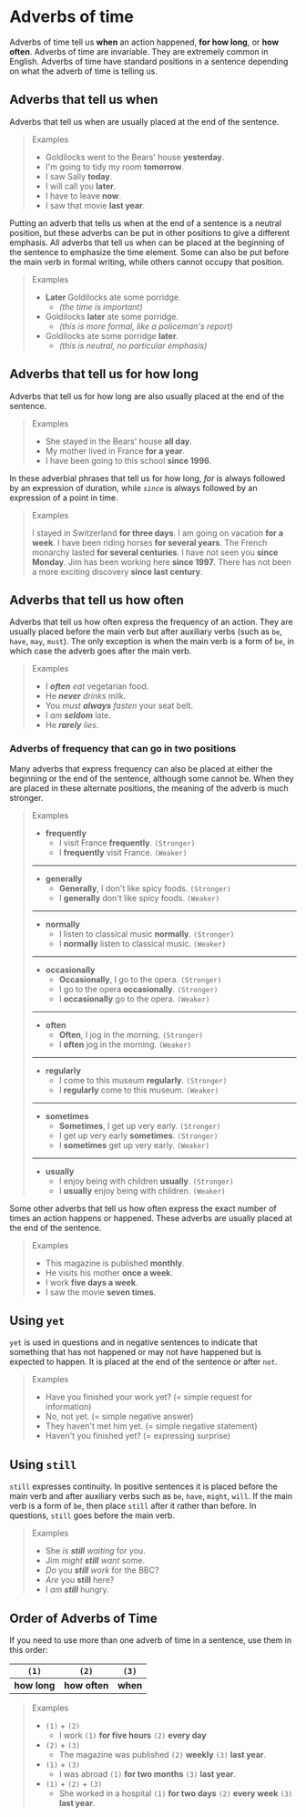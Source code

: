 # Adverbs of time

Adverbs of time tell us **when** an action happened, **for how long**, or **how often**. Adverbs of time are invariable. They are extremely common in English. Adverbs of time have standard positions in a sentence depending on what the adverb of time is telling us.

## Adverbs that tell us when

Adverbs that tell us when are usually placed at the end of the sentence.

> Examples
>
> - Goldilocks went to the Bears' house **yesterday**.
> - I'm going to tidy my room **tomorrow**.
> - I saw Sally **today**.
> - I will call you **later**.
> - I have to leave **now**.
> - I saw that movie **last year**.

Putting an adverb that tells us when at the end of a sentence is a neutral position, but these adverbs can be put in other positions to give a different emphasis. All adverbs that tell us when can be placed at the beginning of the sentence to emphasize the time element. Some can also be put before the main verb in formal writing, while others cannot occupy that position.

> Examples
>
> - **Later** Goldilocks ate some porridge.
>   - _(the time is important)_
> - Goldilocks **later** ate some porridge.
>   - _(this is more formal, like a policeman's report)_
> - Goldilocks ate some porridge **later**.
>   - _(this is neutral, no particular emphasis)_

## Adverbs that tell us for how long

Adverbs that tell us for how long are also usually placed at the end of the sentence.

> Examples
>
> - She stayed in the Bears' house **all day**.
> - My mother lived in France **for a year**.
> - I have been going to this school **since 1996**.

In these adverbial phrases that tell us for how long, _for_ is always followed by an expression of duration, while _`since`_ is always followed by an expression of a point in time.

> Examples
>
> I stayed in Switzerland **for three days**.
> I am going on vacation **for a week**.
> I have been riding horses **for several years**.
> The French monarchy lasted **for several centuries**.
> I have not seen you **since Monday**.
> Jim has been working here **since 1997**.
> There has not been a more exciting discovery **since last century**.

## Adverbs that tell us how often

Adverbs that tell us how often express the frequency of an action. They are usually placed before the main verb but after auxiliary verbs (such as `be`, `have`, `may`, `must`). The only exception is when the main verb is a form of `be`, in which case the adverb goes after the main verb.

> Examples
>
> - I _**often** eat_ vegetarian food.
> - He _**never** drinks_ milk.
> - You _must **always** fasten_ your seat belt.
> - I _am **seldom**_ late.
> - He _**rarely** lies_.

### Adverbs of frequency that can go in two positions

Many adverbs that express frequency can also be placed at either the beginning or the end of the sentence, although some cannot be. When they are placed in these alternate positions, the meaning of the adverb is much stronger.

> Examples
>
> - **frequently**
>   - I visit France **frequently**. `(Stronger)`
>   - I **frequently** visit France. `(Weaker)`
>
> ---
>
> - **generally**
>   - **Generally**, I don't like spicy foods. `(Stronger)`
>   - I **generally** don't like spicy foods. `(Weaker)`
>
> ---
>
> - **normally**
>   - I listen to classical music **normally**. `(Stronger)`
>   - I **normally** listen to classical music. `(Weaker)`
>
> ---
>
> - **occasionally**
>   - **Occasionally**, I go to the opera. `(Stronger)`
>   - I go to the opera **occasionally**. `(Stronger)`
>   - I **occasionally** go to the opera. `(Weaker)`
>
> ---
>
> - **often**
>   - **Often**, I jog in the morning. `(Stronger)`
>   - I **often** jog in the morning. `(Weaker)`
>
> ---
>
> - **regularly**
>   - I come to this museum **regularly**. `(Stronger)`
>   - I **regularly** come to this museum. `(Weaker)`
>
> ---
>
> - **sometimes**
>   - **Sometimes**, I get up very early. `(Stronger)`
>   - I get up very early **sometimes**. `(Stronger)`
>   - I **sometimes** get up very early. `(Weaker)`
>
> ---
>
> - **usually**
>   - I enjoy being with children **usually**. `(Stronger)`
>   - I **usually** enjoy being with children. `(Weaker)`

Some other adverbs that tell us how often express the exact number of times an action happens or happened. These adverbs are usually placed at the end of the sentence.

> Examples
>
> - This magazine is published **monthly**.
> - He visits his mother **once a week**.
> - I work **five days a week**.
> - I saw the movie **seven times**.

## Using `yet`

`yet` is used in questions and in negative sentences to indicate that something that has not happened or may not have happened but is expected to happen. It is placed at the end of the sentence or after `not`.

> Examples
>
> - Have you finished your work yet? (= simple request for information)
> - No, not yet. (= simple negative answer)
> - They haven't met him yet. (= simple negative statement)
> - Haven't you finished yet? (= expressing surprise)

## Using `still`

`still` expresses continuity. In positive sentences it is placed before the main verb and after auxiliary verbs such as `be`, `have`, `might`, `will`. If the main verb is a form of `be`, then place `still` after it rather than before. In questions, `still` goes before the main verb.

> Examples
>
> - She _is **still** waiting_ for you.
> - Jim _might **still** want_ some.
> - _Do_ you _**still** work_ for the BBC?
> - _Are_ you **still** here?
> - I _am **still**_ hungry.

## Order of Adverbs of Time

If you need to use more than one adverb of time in a sentence, use them in this order:

| `(1)`        | `(2)`         | `(3)`    |
| ------------ | ------------- | -------- |
| **how long** | **how often** | **when** |

> Examples
>
> - `(1)` + `(2)`
>   - I work `(1)` **for five hours** `(2)` **every day**
> - `(2)` + `(3)`
>   - The magazine was published `(2)` **weekly** `(3)` **last year**.
> - `(1)` + `(3)`
>   - I was abroad `(1)` **for two months** `(3)` **last year**.
> - `(1)` + `(2)` + `(3)`
>   - She worked in a hospital `(1)` **for two days** `(2)` **every week** `(3)` **last year**.
